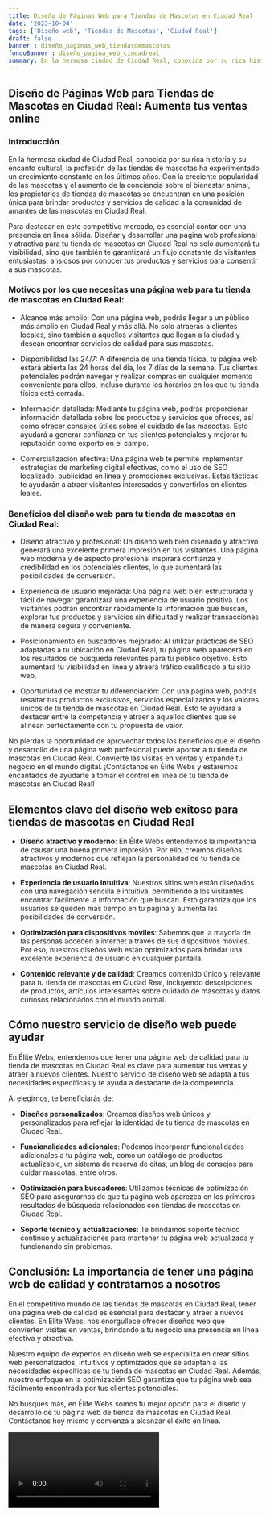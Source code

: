 ```yaml
---
title: Diseño de Páginas Web para Tiendas de Mascotas en Ciudad Real
date: '2023-10-04'
tags: ['Diseño web', 'Tiendas de Mascotas', 'Ciudad Real']
draft: false
banner : diseño_paginas_web_tiendasdemascotas
fondoBanner : diseño_pagina_web_ciudadreal
summary: En la hermosa ciudad de Ciudad Real, conocida por su rica historia y su encanto cultural, la profesión de las tiendas de mascotas ha experimentado un crecimiento constante en los últimos años. Con la creciente popularidad de las mascotas y el aumento de la conciencia sobre el bienestar animal, los propietarios de tiendas de mascotas se encuentran en una posición única para brindar productos y servicios de calidad a la comunidad de amantes de las mascotas en Ciudad Real.
---
```


## Diseño de Páginas Web para Tiendas de Mascotas en Ciudad Real: Aumenta tus ventas online

### Introducción

En la hermosa ciudad de Ciudad Real, conocida por su rica historia y su encanto cultural, la profesión de las tiendas de mascotas ha experimentado un crecimiento constante en los últimos años. Con la creciente popularidad de las mascotas y el aumento de la conciencia sobre el bienestar animal, los propietarios de tiendas de mascotas se encuentran en una posición única para brindar productos y servicios de calidad a la comunidad de amantes de las mascotas en Ciudad Real.

Para destacar en este competitivo mercado, es esencial contar con una presencia en línea sólida. Diseñar y desarrollar una página web profesional y atractiva para tu tienda de mascotas en Ciudad Real no solo aumentará tu visibilidad, sino que también te garantizará un flujo constante de visitantes entusiastas, ansiosos por conocer tus productos y servicios para consentir a sus mascotas.

### Motivos por los que necesitas una página web para tu tienda de mascotas en Ciudad Real:

- Alcance más amplio: Con una página web, podrás llegar a un público más amplio en Ciudad Real y más allá. No solo atraerás a clientes locales, sino también a aquellos visitantes que llegan a la ciudad y desean encontrar servicios de calidad para sus mascotas.

- Disponibilidad las 24/7: A diferencia de una tienda física, tu página web estará abierta las 24 horas del día, los 7 días de la semana. Tus clientes potenciales podrán navegar y realizar compras en cualquier momento conveniente para ellos, incluso durante los horarios en los que tu tienda física esté cerrada.

- Información detallada: Mediante tu página web, podrás proporcionar información detallada sobre los productos y servicios que ofreces, así como ofrecer consejos útiles sobre el cuidado de las mascotas. Esto ayudará a generar confianza en tus clientes potenciales y mejorar tu reputación como experto en el campo.

- Comercialización efectiva: Una página web te permite implementar estrategias de marketing digital efectivas, como el uso de SEO localizado, publicidad en línea y promociones exclusivas. Estas tácticas te ayudarán a atraer visitantes interesados ​​y convertirlos en clientes leales.

### Beneficios del diseño web para tu tienda de mascotas en Ciudad Real:

- Diseño atractivo y profesional: Un diseño web bien diseñado y atractivo generará una excelente primera impresión en tus visitantes. Una página web moderna y de aspecto profesional inspirará confianza y credibilidad en los potenciales clientes, lo que aumentará las posibilidades de conversión.

- Experiencia de usuario mejorada: Una página web bien estructurada y fácil de navegar garantizará una experiencia de usuario positiva. Los visitantes podrán encontrar rápidamente la información que buscan, explorar tus productos y servicios sin dificultad y realizar transacciones de manera segura y conveniente.

- Posicionamiento en buscadores mejorado: Al utilizar prácticas de SEO adaptadas a tu ubicación en Ciudad Real, tu página web aparecerá en los resultados de búsqueda relevantes para tu público objetivo. Esto aumentará tu visibilidad en línea y atraerá tráfico cualificado a tu sitio web.

- Oportunidad de mostrar tu diferenciación: Con una página web, podrás resaltar tus productos exclusivos, servicios especializados y los valores únicos de tu tienda de mascotas en Ciudad Real. Esto te ayudará a destacar entre la competencia y atraer a aquellos clientes que se alinean perfectamente con tu propuesta de valor.

No pierdas la oportunidad de aprovechar todos los beneficios que el diseño y desarrollo de una página web profesional puede aportar a tu tienda de mascotas en Ciudad Real. Convierte las visitas en ventas y expande tu negocio en el mundo digital. ¡Contáctanos en Élite Webs y estaremos encantados de ayudarte a tomar el control en línea de tu tienda de mascotas en Ciudad Real!


<GifSeo />

<Cta />

## Elementos clave del diseño web exitoso para tiendas de mascotas en Ciudad Real

- **Diseño atractivo y moderno**: En Élite Webs entendemos la importancia de causar una buena primera impresión. Por ello, creamos diseños atractivos y modernos que reflejan la personalidad de tu tienda de mascotas en Ciudad Real.

- **Experiencia de usuario intuitiva**: Nuestros sitios web están diseñados con una navegación sencilla e intuitiva, permitiendo a los visitantes encontrar fácilmente la información que buscan. Esto garantiza que los usuarios se queden más tiempo en tu página y aumenta las posibilidades de conversión.

- **Optimización para dispositivos móviles**: Sabemos que la mayoría de las personas acceden a internet a través de sus dispositivos móviles. Por eso, nuestros diseños web están optimizados para brindar una excelente experiencia de usuario en cualquier pantalla.

- **Contenido relevante y de calidad**: Creamos contenido único y relevante para tu tienda de mascotas en Ciudad Real, incluyendo descripciones de productos, artículos interesantes sobre cuidado de mascotas y datos curiosos relacionados con el mundo animal.

## Cómo nuestro servicio de diseño web puede ayudar

En Élite Webs, entendemos que tener una página web de calidad para tu tienda de mascotas en Ciudad Real es clave para aumentar tus ventas y atraer a nuevos clientes. Nuestro servicio de diseño web se adapta a tus necesidades específicas y te ayuda a destacarte de la competencia.

Al elegirnos, te beneficiarás de:

- **Diseños personalizados**: Creamos diseños web únicos y personalizados para reflejar la identidad de tu tienda de mascotas en Ciudad Real.

- **Funcionalidades adicionales**: Podemos incorporar funcionalidades adicionales a tu página web, como un catálogo de productos actualizable, un sistema de reserva de citas, un blog de consejos para cuidar mascotas, entre otros.

- **Optimización para buscadores**: Utilizamos técnicas de optimización SEO para asegurarnos de que tu página web aparezca en los primeros resultados de búsqueda relacionados con tiendas de mascotas en Ciudad Real.

- **Soporte técnico y actualizaciones**: Te brindamos soporte técnico continuo y actualizaciones para mantener tu página web actualizada y funcionando sin problemas.

## Conclusión: La importancia de tener una página web de calidad y contratarnos a nosotros

En el competitivo mundo de las tiendas de mascotas en Ciudad Real, tener una página web de calidad es esencial para destacar y atraer a nuevos clientes. En Élite Webs, nos enorgullece ofrecer diseños web que convierten visitas en ventas, brindando a tu negocio una presencia en línea efectiva y atractiva.

Nuestro equipo de expertos en diseño web se especializa en crear sitios web personalizados, intuitivos y optimizados que se adaptan a las necesidades específicas de tu tienda de mascotas en Ciudad Real. Además, nuestro enfoque en la optimización SEO garantiza que tu página web sea fácilmente encontrada por tus clientes potenciales.

No busques más, en Élite Webs somos tu mejor opción para el diseño y desarrollo de tu página web de tienda de mascotas en Ciudad Real. Contáctanos hoy mismo y comienza a alcanzar el éxito en línea.

<Video />

<CtaBot job='Tiendas de Mascotas' city='Ciudad Real'/>

<Gmaps query='Ciudad Real+españa+maps' />